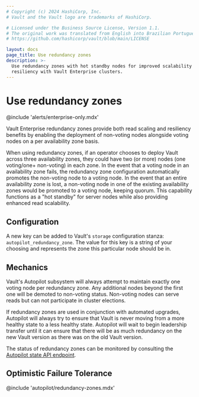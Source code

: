 ```yaml
---
# Copyright (c) 2024 HashiCorp, Inc.
# Vault and the Vault logo are trademarks of HashiCorp.

# Licensed under the Business Source License, Version 1.1.
# The original work was translated from English into Brazilian Portuguese.
# https://github.com/hashicorp/vault/blob/main/LICENSE

layout: docs
page_title: Use redundancy zones
description: >-
  Use redundancy zones with hot standby nodes for improved scalability and
  resiliency with Vault Enterprise clusters.
---
```


# Use redundancy zones

@include 'alerts/enterprise-only.mdx'

Vault Enterprise redundancy zones provide both read scaling and resiliency benefits by enabling
the deployment of non-voting nodes alongside voting nodes on a per availability zone basis.

When using redundancy zones, if an operator chooses to deploy Vault across three availability zones,
they could have two (or more) nodes (one voting/one+ non-voting) in each zone. In the event that a
voting node in an availability zone fails, the redundancy zone configuration automatically
promotes the non-voting node to a voting node. In the event that an entire availability zone is
lost, a non-voting node in one of the existing availability zones would be promoted to a voting
node, keeping quorum. This capability functions as a "hot standby" for server nodes while also
providing enhanced read scalability.

## Configuration
A new key can be added to Vault's `storage` configuration stanza: `autopilot_redundancy_zone`.
The value for this key is a string of your choosing and represents the zone this particular node
should be in.

## Mechanics
Vault's Autopilot subsystem will always attempt to maintain exactly one voting node per redundancy
zone. Any additional nodes beyond the first one will be demoted to non-voting status. Non-voting
nodes can serve reads but can not participate in cluster elections.

If redundancy zones are used in conjunction with automated upgrades, Autopilot will always try to
ensure that Vault is never moving from a more healthy state to a less healthy state. Autopilot will
wait to begin leadership transfer until it can ensure that there will be as much redundancy on the
new Vault version as there was on the old Vault version.

The status of redundancy zones can be monitored by consulting the [Autopilot state API endpoint](/vault/api-docs/system/storage/raftautopilot#get-cluster-state).

## Optimistic Failure Tolerance

@include 'autopilot/redundancy-zones.mdx'
